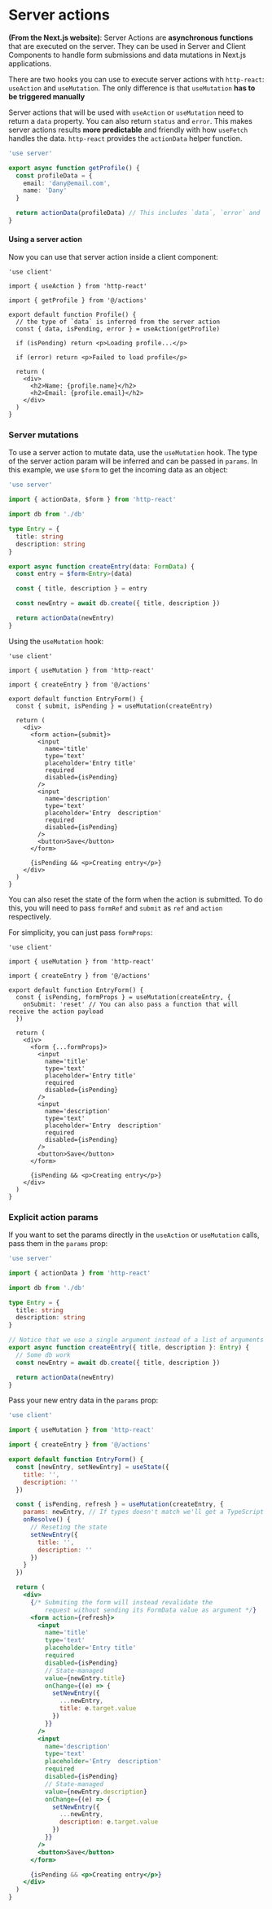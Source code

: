 # Server actions

**(From the Next.js website)**: Server Actions are **asynchronous functions** that are executed on the server. They can be used in Server and Client Components to handle form submissions and data mutations in Next.js applications.

There are two hooks you can use to execute server actions with `http-react`: `useAction` and `useMutation`. The only difference is that `useMutation` **has to be triggered manually**

Server actions that will be used with `useAction` or `useMutation` need to return a `data` property. You can also return `status` and `error`. This makes server actions results **more predictable** and friendly with how `useFetch` handles the data. `http-react` provides the `actionData` helper function.

```ts filename="actions.ts"
'use server'

export async function getProfile() {
  const profileData = {
    email: 'dany@email.com',
    name: 'Dany'
  }

  return actionData(profileData) // This includes `data`, `error` and `status`
}
```

#### Using a server action

Now you can use that server action inside a client component:

```tsx filename="profile.tsx"
'use client'

import { useAction } from 'http-react'

import { getProfile } from '@/actions'

export default function Profile() {
  // the type of `data` is inferred from the server action
  const { data, isPending, error } = useAction(getProfile)

  if (isPending) return <p>Loading profile...</p>

  if (error) return <p>Failed to load profile</p>

  return (
    <div>
      <h2>Name: {profile.name}</h2>
      <h2>Email: {profile.email}</h2>
    </div>
  )
}
```

### Server mutations

To use a server action to mutate data, use the `useMutation` hook. The type of the server action param will be inferred and can be passed in `params`. In this example, we use `$form` to get the incoming data as an object:

```ts filename="actions.ts"
'use server'

import { actionData, $form } from 'http-react'

import db from './db'

type Entry = {
  title: string
  description: string
}

export async function createEntry(data: FormData) {
  const entry = $form<Entry>(data)

  const { title, description } = entry

  const newEntry = await db.create({ title, description })

  return actionData(newEntry)
}
```

Using the `useMutation` hook:

```tsx filename="entry-form.tsx"
'use client'

import { useMutation } from 'http-react'

import { createEntry } from '@/actions'

export default function EntryForm() {
  const { submit, isPending } = useMutation(createEntry)

  return (
    <div>
      <form action={submit}>
        <input
          name='title'
          type='text'
          placeholder='Entry title'
          required
          disabled={isPending}
        />
        <input
          name='description'
          type='text'
          placeholder='Entry  description'
          required
          disabled={isPending}
        />
        <button>Save</button>
      </form>

      {isPending && <p>Creating entry</p>}
    </div>
  )
}
```

You can also reset the state of the form when the action is submitted. To do this, you will need to pass `formRef` and `submit` as `ref` and `action` respectively.

For simplicity, you can just pass `formProps`:

```tsx filename="entry-form.tsx"
'use client'

import { useMutation } from 'http-react'

import { createEntry } from '@/actions'

export default function EntryForm() {
  const { isPending, formProps } = useMutation(createEntry, {
    onSubmit: 'reset' // You can also pass a function that will receive the action payload
  })

  return (
    <div>
      <form {...formProps}>
        <input
          name='title'
          type='text'
          placeholder='Entry title'
          required
          disabled={isPending}
        />
        <input
          name='description'
          type='text'
          placeholder='Entry  description'
          required
          disabled={isPending}
        />
        <button>Save</button>
      </form>

      {isPending && <p>Creating entry</p>}
    </div>
  )
}
```

### Explicit action params

If you want to set the params directly in the `useAction` or `useMutation` calls, pass them in the `params` prop:

```ts filename="actions.ts"
'use server'

import { actionData } from 'http-react'

import db from './db'

type Entry = {
  title: string
  description: string
}

// Notice that we use a single argument instead of a list of arguments
export async function createEntry({ title, description }: Entry) {
  // Some db work
  const newEntry = await db.create({ title, description })

  return actionData(newEntry)
}
```

Pass your new entry data in the `params` prop:

```jsx filename="entry-form.tsx"
'use client'

import { useMutation } from 'http-react'

import { createEntry } from '@/actions'

export default function EntryForm() {
  const [newEntry, setNewEntry] = useState({
    title: '',
    description: ''
  })

  const { isPending, refresh } = useMutation(createEntry, {
    params: newEntry, // If types doesn't match we'll get a TypeScript error
    onResolve() {
      // Reseting the state
      setNewEntry({
        title: '',
        description: ''
      })
    }
  })

  return (
    <div>
      {/* Submiting the form will instead revalidate the
          request without sending its FormData value as argument */}
      <form action={refresh}>
        <input
          name='title'
          type='text'
          placeholder='Entry title'
          required
          disabled={isPending}
          // State-managed
          value={newEntry.title}
          onChange={(e) => {
            setNewEntry({
              ...newEntry,
              title: e.target.value
            })
          }}
        />
        <input
          name='description'
          type='text'
          placeholder='Entry  description'
          required
          disabled={isPending}
          // State-managed
          value={newEntry.description}
          onChange={(e) => {
            setNewEntry({
              ...newEntry,
              description: e.target.value
            })
          }}
        />
        <button>Save</button>
      </form>

      {isPending && <p>Creating entry</p>}
    </div>
  )
}
```
